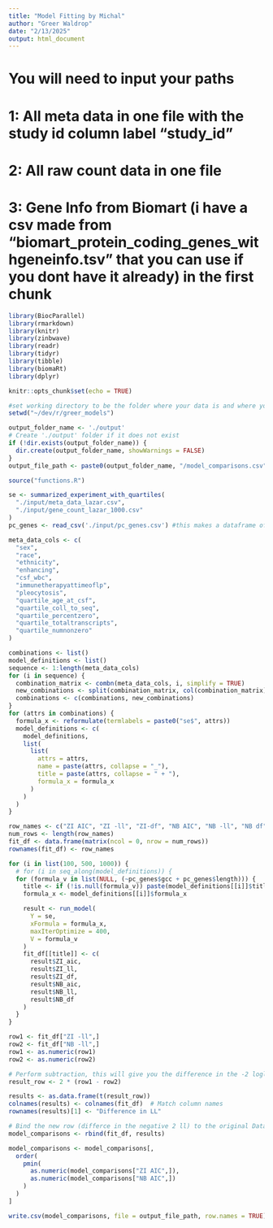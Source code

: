 ```yaml
---
title: "Model Fitting by Michal"
author: "Greer Waldrop"
date: "2/13/2025"
output: html_document
---
```


# You will need to input your paths
# 1: All meta data in one file with the study id column label "study_id"
# 2: All raw count data in one file
# 3: Gene Info from Biomart (i have a csv made from "biomart_protein_coding_genes_withgeneinfo.tsv" that you can use if you dont have it already) in the first chunk


```r
library(BiocParallel)
library(rmarkdown)
library(knitr)
library(zinbwave)
library(readr)
library(tidyr)
library(tibble)
library(biomaRt)
library(dplyr)

knitr::opts_chunk$set(echo = TRUE)

#set working directory to be the folder where your data is and where you want the output to go
setwd("~/dev/r/greer_models")

output_folder_name <- './output'
# Create './output' folder if it does not exist
if (!dir.exists(output_folder_name)) {
  dir.create(output_folder_name, showWarnings = FALSE)
}
output_file_path <- paste0(output_folder_name, "/model_comparisons.csv")

source("functions.R")

se <- summarized_experiment_with_quartiles(
  "./input/meta_data_lazar.csv",
  "./input/gene_count_lazar_1000.csv"
)
pc_genes <- read_csv('./input/pc_genes.csv') #this makes a dataframe of all the gene level info for only protein coding genes taken from biomart in Fall 2024
```


```r
meta_data_cols <- c(
  "sex",
  "race",
  "ethnicity",
  "enhancing",
  "csf_wbc",
  "immunetherapyattimeoflp",
  "pleocytosis",
  "quartile_age_at_csf",
  "quartile_coll_to_seq",
  "quartile_percentzero",
  "quartile_totaltranscripts",
  "quartile_numnonzero"
)

combinations <- list()
model_definitions <- list()
sequence <- 1:length(meta_data_cols)
for (i in sequence) {
  combination_matrix <- combn(meta_data_cols, i, simplify = TRUE)
  new_combinations <- split(combination_matrix, col(combination_matrix))
  combinations <- c(combinations, new_combinations)
}
for (attrs in combinations) {
  formula_x <- reformulate(termlabels = paste0("se$", attrs))
  model_definitions <- c(
    model_definitions,
    list(
      list(
        attrs = attrs,
        name = paste(attrs, collapse = "_"),
        title = paste(attrs, collapse = " + "),
        formula_x = formula_x
      )
    )
  )
}
```

```r
row_names <- c("ZI AIC", "ZI -ll", "ZI-df", "NB AIC", "NB -ll", "NB df")
num_rows <- length(row_names)
fit_df <- data.frame(matrix(ncol = 0, nrow = num_rows))
rownames(fit_df) <- row_names

for (i in list(100, 500, 1000)) {
  # for (i in seq_along(model_definitions)) {
  for (formula_v in list(NULL, (~pc_genes$gcc + pc_genes$length))) {
    title <- if (!is.null(formula_v)) paste(model_definitions[[i]]$title, "gcc + length", sep = " + ") else model_definitions[[i]]$title
    formula_x <- model_definitions[[i]]$formula_x

    result <- run_model(
      Y = se,
      xFormula = formula_x,
      maxIterOptimize = 400,
      V = formula_v
    )
    fit_df[[title]] <- c(
      result$ZI_aic,
      result$ZI_ll,
      result$ZI_df,
      result$NB_aic,
      result$NB_ll,
      result$NB_df
    )
  }
}

row1 <- fit_df["ZI -ll",]
row2 <- fit_df["NB -ll",]
row1 <- as.numeric(row1)
row2 <- as.numeric(row2)

# Perform subtraction, this will give you the difference in the -2 logliklihood wihch is the statistic which you could in theory run a LR test on but these models aren't nested so cant technically do it 
result_row <- 2 * (row1 - row2)

results <- as.data.frame(t(result_row))
colnames(results) <- colnames(fit_df)  # Match column names
rownames(results)[1] <- "Difference in LL"

# Bind the new row (differce in the negative 2 ll) to the original DataFrame
model_comparisons <- rbind(fit_df, results)

model_comparisons <- model_comparisons[,
  order(
    pmin(
      as.numeric(model_comparisons["ZI AIC",]),
      as.numeric(model_comparisons["NB AIC",])
    )
  )
]

write.csv(model_comparisons, file = output_file_path, row.names = TRUE)

```



